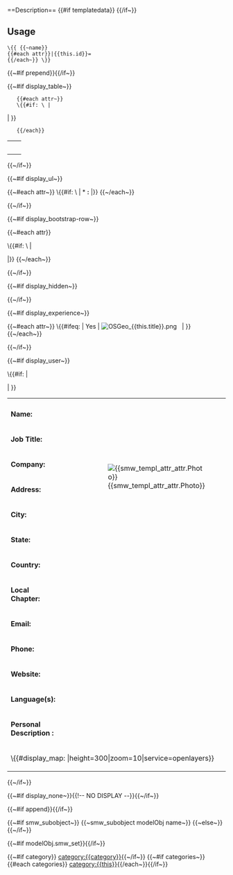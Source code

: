 <noinclude>==Description==
{{#if templatedata}}<templatedata>{{{templatedata}}}</templatedata>
{{/if~}}

==Usage==
<pre>\{{ {{~name}}
{{#each attr}}|{{this.id}}=
{{/each~}} \}}</pre>
</noinclude>
<includeonly>

{{~#if prepend}}{{{prepend}}}{{/if~}}



{{~#if display_table~}}
<table class="wikitable formdata formdata-{{name}}">
    <tr><th colspan="2">{{name}}</th></tr>
    {{#each attr~}}
    \{{#if: \{{{ {{~this.id~}} |}}} | <tr><td>'''{{this.title}}'''</td><td data-property="{{this.id}}">{{smw_templ_attr this}}</td></tr> | }}
    {{/each}}
</table>
{{~/if~}}



{{~#if display_ul~}}
<div class="wiki-ul formdata formdata-{{name}}">
{{~#each attr~}}
\{{#if: \{{{ {{~@key~}} |}}} | * '''{{this.title}}:''' <span data-property="{{this.id}}">{{smw_templ_attr this}}</span> |}}
{{~/each~}}
</div>
{{~/if~}}


{{~#if display_bootstrap-row~}}
<div class="bootstrap-row formdata formdata-{{name}}">
{{~#each attr}}

\{{#if: \{{{ {{~@key~}} |}}} | <div class="row"><div class="col-sm-4 col-md-3 row-label">{{this.title}} </div><div class="col-sm-8 col-md-9 row-value" data-property="{{this.id}}">
{{smw_templ_attr this}} </div></div> |}}
{{~/each~}}
</div>
{{~/if~}}



{{~#if display_hidden~}}
<div class="wiki-hidden formdata formdata-{{name}}" style="display: none;">
{{~#each attr~}}
\{{#if: \{{{ {{~@key~}} |}}} | * {{this.title}} <span data-property="{{this.id}}">{{smw_templ_attr this}}</span> |}}
{{~/each~}}
</div>
{{~/if~}}



{{~#if display_experience~}}

{{~#each attr~}}
\{{#ifeq: {{smw_templ_attr this}} | Yes | [[File:OSGeo {{this.title}}.png]] &nbsp; | }}
{{~/each~}}

{{~/if~}}


{{~#if display_user~}}

<table class="wikitable formdata formdata-{{name}}">
<tr><th colspan="3">{{name}}</th></tr>
<tr>
<td width="25%">'''Name:'''</td><td width="50%"> {{smw_templ_attr attr.Name}} </td>
\{{#if: {{smw_templ_attr attr.Photo}} | <td rowspan="7" width="25%"> [[File:{{smw_templ_attr attr.Photo}}]] </td> | }}
</tr>
<tr>
<tr>
<td>'''Job Title:'''</td><td> {{smw_templ_attr attr.JobTitle}} </td>
</tr>
<tr>
<td>'''Company:'''</td><td> {{smw_templ_attr attr.Company}} </td>
</tr>
<tr>
<td>'''Address:'''</td><td> {{smw_templ_attr attr.Address}} </td>
</tr>
<tr>
<td>'''City:'''</td><td> {{smw_templ_attr attr.City}} </td> 
</tr>
<tr>
<td>'''State:'''</td><td> {{smw_templ_attr attr.State}} </td> 
</tr>
<tr>
<td>'''Country:'''</td><td> {{smw_templ_attr attr.Country}} </td> 
</tr>
<tr>
<td>'''Local Chapter:'''</td><td> {{smw_templ_attr attr.LocalChapter}} </td> 
</tr>
<tr>
<td>'''Email:'''</td><td > {{smw_templ_attr attr.Email}} </td> 
</tr>
<tr>
<td>'''Phone:'''</td><td > {{smw_templ_attr attr.Phone}} </td> 
</tr>
<tr>
<td>'''Website:'''</td><td > {{smw_templ_attr attr.Website}} </td> 
</tr>
<tr>
<td>'''Language(s):'''</td><td > {{smw_templ_attr attr.Languages}} </td> 
</tr>
<tr>
<td>'''Personal Description :'''</td><td colspan="2"> {{smw_templ_attr attr.Info}} </td> 
</tr>
<tr><td colspan="3">
\{{#display_map: {{smw_templ_attr attr.Coordinate}} |height=300|zoom=10|service=openlayers}}
</td>
</tr>
</table>

{{~/if~}}



{{~#if display_none~}}{{!-- NO DISPLAY --}}{{~/if~}}



{{~#if append}}{{{append}}}{{/if~}}


{{~#if smw_subobject~}}
{{~smw_subobject modelObj name~}}
{{~else~}}
{{smw_set attr}}
{{~/if~}}

{{~#if modelObj.smw_set}}{{smw_customFunction '#set' modelObj.smw_set}}{{/if~}}

{{~#if category}} [[category:{{category}}]]{{~/if~}}
{{~#if categories~}}{{#each categories}} [[category:{{this}}]]{{/each~}}{{/if~}}</includeonly>
